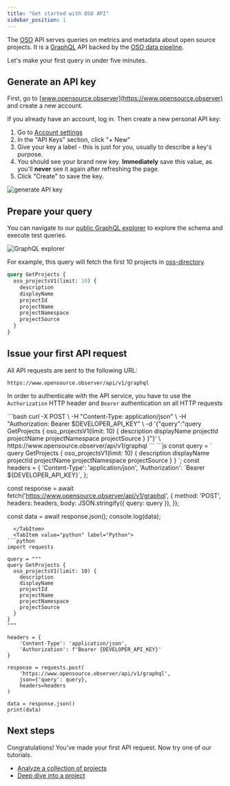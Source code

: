 ```yaml
---
title: "Get started with OSO API"
sidebar_position: 1
---
```



The [OSO](https://www.opensource.observer) API serves 
queries on metrics and metadata about open source projects.
It is a [GraphQL](https://graphql.org/) API backed by the
[OSO data pipeline](../guides/architecture.md).

Let's make your first query in under five minutes.

## Generate an API key

First, go to [www.opensource.observer](https://www.opensource.observer) and create a new account.

If you already have an account, log in. Then create a new personal API key:

1. Go to [Account settings](https://www.opensource.observer/app/settings)
2. In the "API Keys" section, click "+ New"
3. Give your key a label - this is just for you, usually to describe a key's purpose.
4. You should see your brand new key. **Immediately** save this value, as you'll **never** see it again after refreshing the page.
5. Click "Create" to save the key.


![generate API key](../integrate/generate-api-key.png)

## Prepare your query

You can navigate to our
[public GraphQL explorer](https://www.opensource.observer/graphql)
to explore the schema and execute test queries.

![GraphQL explorer](../integrate/api-explorer.gif)

For example, this query will fetch the first 10 projects in
[oss-directory](https://github.com/opensource-observer/oss-directory).

```graphql
query GetProjects {
  oso_projectsV1(limit: 10) {
    description
    displayName
    projectId
    projectName
    projectNamespace
    projectSource
  }
}
```

## Issue your first API request

All API requests are sent to the following URL:

```
https://www.opensource.observer/api/v1/graphql
```

In order to authenticate with the API service, you have to use the `Authorization` HTTP header and `Bearer` authentication on all HTTP requests


<Tabs>
  <TabItem value="curl" label="curl" default>
```bash
curl -X POST \
  -H "Content-Type: application/json" \
  -H "Authorization: Bearer $DEVELOPER_API_KEY" \
  -d '{"query":"query GetProjects { oso_projectsV1(limit: 10) { description displayName projectId projectName projectNamespace projectSource } }"}' \
  https://www.opensource.observer/api/v1/graphql
```
  </TabItem>
  <TabItem value="javascript" label="JavaScript">
 ```js
 const query = `
   query GetProjects {
     oso_projectsV1(limit: 10) {
       description
       displayName
       projectId
       projectName
       projectNamespace
       projectSource
     }
   }
 `;
const headers = {
  'Content-Type': 'application/json',
  'Authorization': `Bearer ${DEVELOPER_API_KEY}`,
};
 
const response = await fetch('https://www.opensource.observer/api/v1/graphql', {
  method: 'POST',
  headers: headers,
  body: JSON.stringify({
    query: query
  }),
});

const data = await response.json();
console.log(data);
```
  </TabItem>
  <TabItem value="python" label="Python">
```python
import requests

query = """
query GetProjects {
  oso_projectsV1(limit: 10) {
    description
    displayName
    projectId
    projectName
    projectNamespace
    projectSource
  }
}
"""

headers = {
    'Content-Type': 'application/json',
    'Authorization': f'Bearer {DEVELOPER_API_KEY}'
}

response = requests.post(
    'https://www.opensource.observer/api/v1/graphql',
    json={'query': query},
    headers=headers
)

data = response.json()
print(data)
```
  </TabItem>
</Tabs>


## Next steps

Congratulations! You've made your first API request.
Now try one of our tutorials.

- [Analyze a collection of projects](../tutorials/collection-view)
- [Deep dive into a project](../tutorials/project-deepdive)